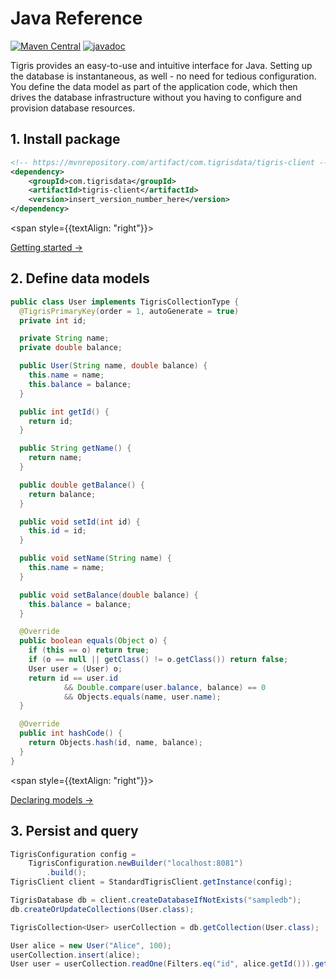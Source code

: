 # Java Reference

[![Maven Central](https://img.shields.io/maven-central/v/com.tigrisdata/tigris-client-java)](https://mvnrepository.com/artifact/com.tigrisdata/tigris-client)
[![javadoc](https://javadoc.io/badge2/com.tigrisdata/tigris-client/javadoc.svg)](https://javadoc.io/doc/com.tigrisdata/tigris-client)

Tigris provides an easy-to-use and intuitive interface for Java. Setting up
the database is instantaneous, as well - no need for tedious configuration.
You define the data model as part of the application code, which then drives
the database infrastructure without you having to configure and provision
database resources.

## 1. Install package

```xml
<!-- https://mvnrepository.com/artifact/com.tigrisdata/tigris-client -->
<dependency>
    <groupId>com.tigrisdata</groupId>
    <artifactId>tigris-client</artifactId>
    <version>insert_version_number_here</version>
</dependency>
```

<span style={{textAlign: "right"}}>

[Getting started →](getting-started)

</span>

## 2. Define data models

```java
public class User implements TigrisCollectionType {
  @TigrisPrimaryKey(order = 1, autoGenerate = true)
  private int id;

  private String name;
  private double balance;

  public User(String name, double balance) {
    this.name = name;
    this.balance = balance;
  }

  public int getId() {
    return id;
  }

  public String getName() {
    return name;
  }

  public double getBalance() {
    return balance;
  }

  public void setId(int id) {
    this.id = id;
  }

  public void setName(String name) {
    this.name = name;
  }

  public void setBalance(double balance) {
    this.balance = balance;
  }

  @Override
  public boolean equals(Object o) {
    if (this == o) return true;
    if (o == null || getClass() != o.getClass()) return false;
    User user = (User) o;
    return id == user.id
            && Double.compare(user.balance, balance) == 0
            && Objects.equals(name, user.name);
  }

  @Override
  public int hashCode() {
    return Objects.hash(id, name, balance);
  }
}
```

<span style={{textAlign: "right"}}>

[Declaring models →](datamodel/declare)

</span>

## 3. Persist and query

```java
TigrisConfiguration config =
    TigrisConfiguration.newBuilder("localhost:8081")
        .build();
TigrisClient client = StandardTigrisClient.getInstance(config);

TigrisDatabase db = client.createDatabaseIfNotExists("sampledb");
db.createOrUpdateCollections(User.class);

TigrisCollection<User> userCollection = db.getCollection(User.class);

User alice = new User("Alice", 100);
userCollection.insert(alice);
User user = userCollection.readOne(Filters.eq("id", alice.getId())).get();
```
